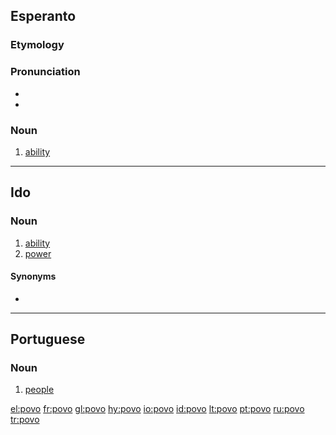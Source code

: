 ==Esperanto==

===Etymology===
{{eo der|povi|pov|o}}

===Pronunciation===
* {{IPA|/ˈpovo/|lang=eo}}
* {{hyphenation|po|vo}}

===Noun===
{{eo-noun}}

# [[ability]]

----
==Ido==
===Noun===
{{io-noun|pov}}

# [[ability]]
# [[power]]

====Synonyms====
* {{l|io|habileso}}
----

==Portuguese==
{{wikipedia|lang=pt}}

===Noun===
{{pt-noun|m|s}}

# [[people]]

[[el:povo]]
[[fr:povo]]
[[gl:povo]]
[[hy:povo]]
[[io:povo]]
[[id:povo]]
[[lt:povo]]
[[pt:povo]]
[[ru:povo]]
[[tr:povo]]